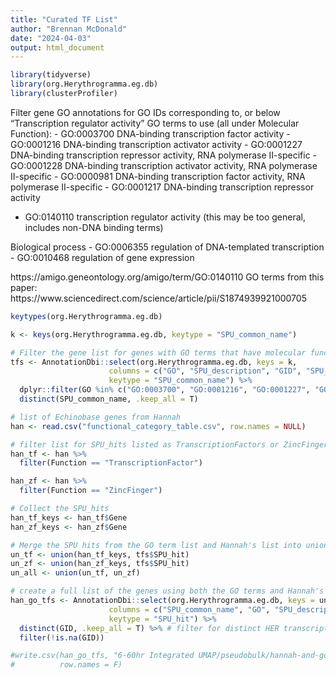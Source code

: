 ```yaml
---
title: "Curated TF List"
author: "Brennan McDonald"
date: "2024-04-03"
output: html_document
---
```


```r
library(tidyverse)
library(org.Herythrogramma.eg.db)
library(clusterProfiler)
```



Filter gene GO annotations for GO IDs corresponding to, or below "Transcription regulator activity"
GO terms to use (all under Molecular Function):
- GO:0003700 DNA-binding transcription factor activity
- GO:0001216 DNA-binding transcription activator activity
- GO:0001227 DNA-binding transcription repressor activity, RNA polymerase II-specific
- GO:0001228 DNA-binding transcription activator activity, RNA polymerase II-specific
- GO:0000981 DNA-binding transcription factor activity, RNA polymerase II-specific
- GO:0001217 DNA-binding transcription repressor activity

- GO:0140110 transcription regulator activity (this may be too general, includes non-DNA binding terms)

Biological process
- GO:0006355 regulation of DNA-templated transcription
- GO:0010468 regulation of gene expression

https://amigo.geneontology.org/amigo/term/GO:0140110
GO terms from this paper: https://www.sciencedirect.com/science/article/pii/S1874939921000705

```r
keytypes(org.Herythrogramma.eg.db)

k <- keys(org.Herythrogramma.eg.db, keytype = "SPU_common_name")

# Filter the gene list for genes with GO terms that have molecular functions related to DNA binding transcriptional regulation
tfs <- AnnotationDbi::select(org.Herythrogramma.eg.db, keys = k, 
                      columns = c("GO", "SPU_description", "GID", "SPU_hit"),
                      keytype = "SPU_common_name") %>% 
  dplyr::filter(GO %in% c("GO:0003700", "GO:0001216", "GO:0001227", "GO:0001228", "GO:0000981", "GO:0001217")) %>% 
  distinct(SPU_common_name, .keep_all = T)
```


```r
# list of Echinobase genes from Hannah
han <- read.csv("functional_category_table.csv", row.names = NULL)

# filter list for SPU_hits listed as TranscriptionFactors or ZincFingers
han_tf <- han %>% 
  filter(Function == "TranscriptionFactor")

han_zf <- han %>% 
  filter(Function == "ZincFinger")

# Collect the SPU_hits
han_tf_keys <- han_tf$Gene
han_zf_keys <- han_zf$Gene

# Merge the SPU hits from the GO term list and Hannah's list into union sets
un_tf <- union(han_tf_keys, tfs$SPU_hit)
un_zf <- union(han_zf_keys, tfs$SPU_hit)
un_all <- union(un_tf, un_zf)

# create a full list of the genes using both the GO terms and Hannah's list
han_go_tfs <- AnnotationDbi::select(org.Herythrogramma.eg.db, keys = un_all, 
                      columns = c("SPU_common_name", "GO", "SPU_description", "GID", "SPU_hit"),
                      keytype = "SPU_hit") %>% 
  distinct(GID, .keep_all = T) %>% # filter for distinct HER transcripts
  filter(!is.na(GID))

#write.csv(han_go_tfs, "6-60hr Integrated UMAP/pseudobulk/hannah-and-go-term_tf-list.csv",
#          row.names = F)
```



